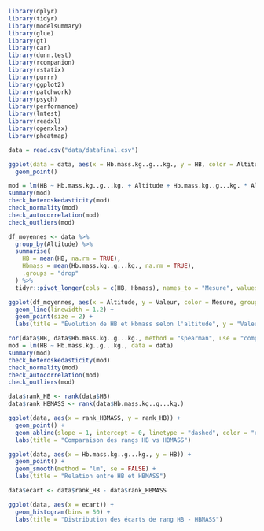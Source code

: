 ```r
library(dplyr)
library(tidyr)
library(modelsummary)
library(glue)
library(gt)
library(car)
library(dunn.test)
library(rcompanion)
library(rstatix)
library(purrr)
library(ggplot2)
library(patchwork)
library(psych)
library(performance)
library(lmtest)
library(readxl)
library(openxlsx)
library(pheatmap)
```

```r
data = read.csv("data/datafinal.csv")
```

```r
ggplot(data = data, aes(x = Hb.mass.kg..g...kg., y = HB, color = Altitude)) +
  geom_point()
```

```r
mod = lm(HB ~ Hb.mass.kg..g...kg. + Altitude + Hb.mass.kg..g...kg. * Altitude, data = data)
summary(mod)
check_heteroskedasticity(mod)
check_normality(mod)
check_autocorrelation(mod)
check_outliers(mod)
```

```r
df_moyennes <- data %>%
  group_by(Altitude) %>%
  summarise(
    HB = mean(HB, na.rm = TRUE),
    Hbmass = mean(Hb.mass.kg..g...kg., na.rm = TRUE),
    .groups = "drop"
  ) %>%
  tidyr::pivot_longer(cols = c(HB, Hbmass), names_to = "Mesure", values_to = "Valeur")

ggplot(df_moyennes, aes(x = Altitude, y = Valeur, color = Mesure, group = Mesure)) +
  geom_line(linewidth = 1.2) +
  geom_point(size = 2) +
  labs(title = "Évolution de HB et Hbmass selon l'altitude", y = "Valeur moyenne")
```

```r
cor(data$HB, data$Hb.mass.kg..g...kg., method = "spearman", use = "complete.obs")
mod = lm(HB ~ Hb.mass.kg..g...kg., data = data)
summary(mod)
check_heteroskedasticity(mod)
check_normality(mod)
check_autocorrelation(mod)
check_outliers(mod)
```
```r
data$rank_HB <- rank(data$HB)
data$rank_HBMASS <- rank(data$Hb.mass.kg..g...kg.)

ggplot(data, aes(x = rank_HBMASS, y = rank_HB)) +
  geom_point() +
  geom_abline(slope = 1, intercept = 0, linetype = "dashed", color = "red") +
  labs(title = "Comparaison des rangs HB vs HBMASS")
```
```r
ggplot(data, aes(x = Hb.mass.kg..g...kg., y = HB)) +
  geom_point() +
  geom_smooth(method = "lm", se = FALSE) +
  labs(title = "Relation entre HB et HBMASS")
```

```r
data$ecart <- data$rank_HB - data$rank_HBMASS

ggplot(data, aes(x = ecart)) +
  geom_histogram(bins = 50) +
  labs(title = "Distribution des écarts de rang HB - HBMASS")
```

